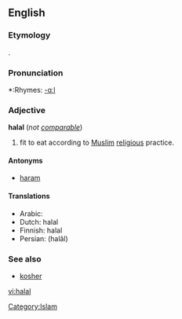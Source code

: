 ==English==
{{wikipedia}}

===Etymology===
{{Ar.}} {{ARchar|[[حلال]]}}.

===Pronunciation===
*:Rhymes: [[Rhymes:English:-ɑːl|-ɑːl]]

===Adjective===
'''halal''' (''not [[comparable]]'')

# {{context|of food}} fit to eat according to [[Muslim]] [[religious]] practice.

====Antonyms====
*[[haram]]

====Translations====
{{top}}
*Arabic: {{ARchar|[[حلال]]}}
*Dutch: halal
*Finnish: halal
*Persian: {{FAchar|[[حلال]]}} (halâl)
{{bottom}}

===See also===
*[[kosher]]

[[Category:Islam]]

[[vi:halal]]